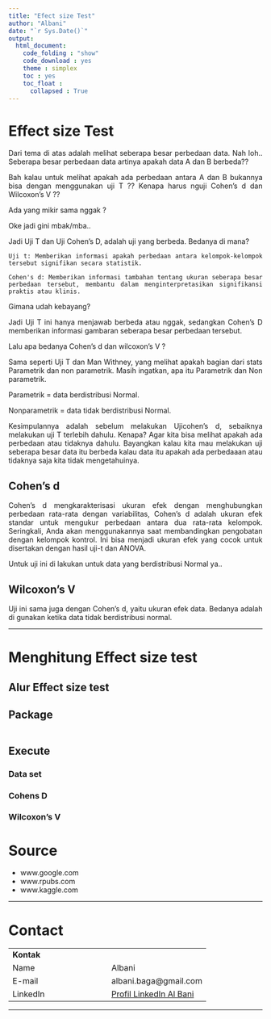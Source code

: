 ```yaml
---
title: "Efect size Test"
author: "Albani"
date: "`r Sys.Date()`"
output: 
  html_document:
    code_folding : "show"
    code_download : yes
    theme : simplex
    toc : yes
    toc_float : 
      collapsed : True
---
```


<div style="text-align: justify;">

# Effect size Test 

Dari tema di atas adalah melihat seberapa besar perbedaan data. Nah loh.. Seberapa besar perbedaan data artinya apakah data A dan B berbeda?? 

Bah kalau untuk melihat apakah ada perbedaan antara A dan B bukannya bisa dengan menggunakan uji T ?? Kenapa harus nguji Cohen's d dan Wilcoxon's V ?? 

Ada yang mikir sama nggak ? 

Oke jadi gini mbak/mba.. 

Jadi Uji T dan Uji Cohen's D, adalah uji yang berbeda. Bedanya di mana? 

    Uji t: Memberikan informasi apakah perbedaan antara kelompok-kelompok tersebut signifikan secara statistik. 

    Cohen's d: Memberikan informasi tambahan tentang ukuran seberapa besar perbedaan tersebut, membantu dalam menginterpretasikan signifikansi praktis atau klinis. 

Gimana udah kebayang? 

Jadi Uji T ini hanya menjawab berbeda atau nggak, sedangkan Cohen's D memberikan informasi gambaran seberapa besar perbedaan tersebut. 

Lalu apa bedanya Cohen's d dan wilcoxon's V ? 

Sama seperti Uji T dan Man Withney, yang melihat apakah bagian dari stats Parametrik dan non parametrik. Masih ingatkan, apa itu Parametrik dan Non parametrik. 

Parametrik = data berdistribusi Normal. 

Nonparametrik = data tidak berdistribusi Normal. 

Kesimpulannya adalah sebelum melakukan Ujicohen's d, sebaiknya melakukan uji T terlebih dahulu. Kenapa? Agar kita bisa melihat apakah ada perbedaan atau tidaknya dahulu. Bayangkan kalau kita mau melakukan uji seberapa besar data itu berbeda kalau data itu apakah ada perbedaaan atau tidaknya saja kita tidak mengetahuinya. 

## Cohen's d  

Cohen's d mengkarakterisasi ukuran efek dengan menghubungkan perbedaan rata-rata dengan variabilitas, Cohen's d adalah ukuran efek standar untuk mengukur perbedaan antara dua rata-rata kelompok. Seringkali, Anda akan menggunakannya saat membandingkan pengobatan dengan kelompok kontrol. Ini bisa menjadi ukuran efek yang cocok untuk disertakan dengan hasil uji-t dan ANOVA.  

Untuk uji ini di lakukan untuk data yang berdistribusi Normal ya.. 

## Wilcoxon's V  

Uji ini sama juga dengan Cohen's d, yaitu ukuran efek data. Bedanya adalah di gunakan ketika data tidak berdistribusi normal. 

****

# Menghitung Effect size test

## Alur Effect size test


## Package

```r

```


## Execute

### Data set


### Cohens D


### Wilcoxon's V


</div>

# Source

- www.google.com
- www.rpubs.com
- www.kaggle.com

****
# Contact

|               |                                                                           |
| :---          | :---                                                                      |
| **Kontak**    |                                                                           |
| Name          | Albani                                                                    |
| E-mail        | albani.baga@gmail.com                                                     |
| LinkedIn      | [Profil LinkedIn Al Bani](https://www.linkedin.com/in/al-bani-532b06294/) |

****






